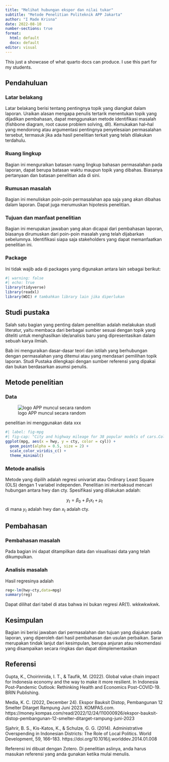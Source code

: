 ---
title: "Melihat hubungan ekspor dan nilai tukar"
subtitle: "Metode Penelitian Politeknik APP Jakarta"
author: "I Made Krisna"
date: 2022-08-10
number-sections: true
format:
  html: default
  docx: default
editor: visual
---

This just a showcase of what quarto docs can produce. I use this part for my students.

## Pendahuluan

### Latar belakang

Latar belakang berisi tentang pentingnya topik yang diangkat dalam laporan. Uraikan alasan mengapa penulis tertarik menentukan topik yang dijadikan pembahasan, dapat menggunakan metode identifikasi masalah (fishbone diagram, root cause problem solving, dll). Kemukakan hal–hal yang mendorong atau argumentasi pentingnya penyelesaian permasalahan tersebut, termasuk jika ada hasil penelitian terkait yang telah dilakukan terdahulu.  


### Ruang lingkup

Bagian ini menguraikan batasan ruang lingkup bahasan permasalahan pada laporan, dapat berupa batasan waktu maupun topik yang dibahas. Biasanya pertanyaan dan batasan penelitian ada di sini.

### Rumusan masalah

Bagian ini menuliskan poin-poin permasalahan apa saja yang akan dibahas dalam laporan. Dapat juga merumuskan hipotesis penelitian.

### Tujuan dan manfaat penelitian

Bagian ini merupakan jawaban yang akan dicapai dari pembahasan laporan, biasanya dirumuskan dari poin-poin masalah yang telah dijabarkan sebelumnya. Identifikasi siapa saja stakeholders yang dapat memanfaatkan penelitian ini.

### Package

Ini tidak wajib ada di packages yang digunakan antara lain sebagai berikut:

```{r}
#| warning: false
#| echo: true
library(tidyverse)
library(readxl)
library(WDI) # tambahkan library lain jika diperlukan
```

## Studi pustaka

Salah satu bagian yang penting dalam penelitian adalah melakukan studi literatur, yaitu membaca dari berbagai sumber sesuai dengan topik yang diteliti untuk menghasilkan ide/analisis baru yang dipresentasikan dalam sebuah karya ilmiah. 

Bab ini menguraikan dasar-dasar teori dan istilah yang berhubungan dengan permasalahan yang ditemui atau yang mendasari pemilihan topik laporan. Studi Pustaka dilengkapi dengan sumber referensi yang dipakai dan bukan berdasarkan asumsi penulis. 


## Metode penelitian

### Data

![logo APP muncul secara random](poltekapp.jpg)

penelitian ini menggunakan data xxx

```{r}
#| label: fig-mpg
#| fig-cap: "City and highway mileage for 38 popular models of cars.Color by number of cylinders"
ggplot(mpg, aes(x = hwy, y = cty, color = cyl)) +
  geom_point(alpha = 0.5, size = 2) +
  scale_color_viridis_c() +
  theme_minimal()
```

### Metode analisis

Metode yang dipilih adalah regresi univariat atau Ordinary Least Square (OLS) dengan 1 variabel independen. Penelitian ini merbaksud mencari hubungan antara hwy dan cty. Spesifikasi yang dilakukan adalah:

$$
y_{t}=\beta_0 + \beta_1 x_t+\mu_t
$$
di mana $y_t$ adalah hwy dan $x_t$ adalah cty.

## Pembahasan

### Pembahasan masalah

Pada bagian ini dapat ditampilkan data dan visualisasi data yang telah dikumpulkan.

### Analisis masalah

Hasil regresinya adalah

```{r}
reg<-lm(hwy~cty,data=mpg)
summary(reg)
```

Dapat dilihat dari tabel di atas bahwa ini bukan regresi AR(1). wkkwkwkwk.

## Kesimpulan

Bagian ini berisi jawaban dari permasalahan dan tujuan yang diajukan pada laporan, yang diperoleh dari hasil pembahasan dan usulan perbaikan. Saran merupakan tindak lanjut dari kesimpulan, berupa anjuran atau rekomendasi yang disampaikan secara ringkas dan dapat diimplementasikan

## Referensi

Gupta, K., Choirinnida, I. T., & Taufik, M. (2022). Global value chain impact for Indonesia economy and the way to make it more resilient. In Indonesia Post-Pandemic Outlook: Rethinking Health and Economics Post-COVID-19. BRIN Publishing.

Media, K. C. (2022, December 24). Ekspor Bauksit Distop, Pembangunan 12 Smelter Ditarget Rampung Juni 2023. KOMPAS.com. https://money.kompas.com/read/2022/12/24/110000926/ekspor-bauksit-distop-pembangunan-12-smelter-ditarget-rampung-juni-2023

Sjahrir, B. S., Kis-Katos, K., & Schulze, G. G. (2014). Administrative Overspending in Indonesian Districts: The Role of Local Politics. World Development, 59, 166--183. https://doi.org/10.1016/j.worlddev.2014.01.008

Referensi ini dibuat dengan Zotero. Di penelitian aslinya, anda harus masukan referensi yang anda gunakan ketika mulai menulis.

